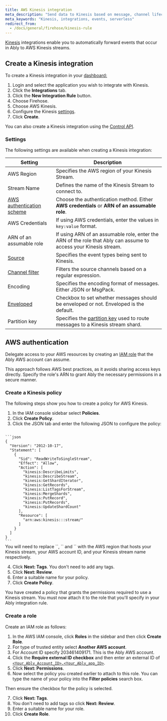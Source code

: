 ```yaml
---
title: AWS Kinesis integration
meta_description: "Send data to Kinesis based on message, channel lifecycle, channel occupancy, and presence events."
meta_keywords: "Kinesis, integrations, events, serverless"
redirect_from:
  - /docs/general/firehose/kinesis-rule
---
```


[Kinesis](https://aws.amazon.com/kinesis/) integrations enable you to automatically forward events that occur in Ably to AWS Kinesis streams.

## Create a Kinesis integration <a id="create"/>

To create a Kinesis integration in your [dashboard:](https://ably.com/dashboard/any)

1. Login and select the application you wish to integrate with Kinesis.
2. Click the **Integrations** tab.
3. Click the **New Integration Rule** button.
4. Choose Firehose.
5. Choose AWS Kinesis.
6. Configure the Kinesis [settings](#settings).
7. Click **Create**.

You can also create a Kinesis integration using the [Control API](/docs/platform/account/control-api).

### Settings <a id="settings"/>

The following settings are available when creating a Kinesis integration:

| Setting | Description |
| ------- | ----------- |
| AWS Region  | Specifies the AWS region of your Kinesis Stream. |
| Stream Name | Defines the name of the Kinesis Stream to connect to. |
| [AWS authentication scheme](#auth) | Choose the authentication method. Either **AWS credentials** or **ARN of an assumable role**. |
| AWS Credentials | If using AWS credentials, enter the values in `key:value` format. |
| ARN of an assumable role | If using ARN of an assumable role, enter the ARN of the role that Ably can assume to access your Kinesis stream. |
| [Source](/docs/integrations/streaming#sources) | Specifies the event types being sent to Kinesis. |
| [Channel filter](/docs/integrations/streaming#filter) | Filters the source channels based on a regular expression. |
| Encoding | Specifies the encoding format of messages. Either JSON or MsgPack. |
| [Enveloped](/docs/integrations/streaming#enveloped) | Checkbox to set whether messages should be enveloped or not. Enveloped is the default. |
| Partition key | Specifies the [partition key](/messages#routing) used to route messages to a Kinesis stream shard. |

## AWS authentication <a id="auth"/>

Delegate access to your AWS resources by creating an [IAM role](https://docs.aws.amazon.com/IAM/latest/UserGuide/id_roles.html) that the Ably AWS account can assume.

This approach follows AWS best practices, as it avoids sharing access keys directly. Specify the role's ARN to grant Ably the necessary permissions in a secure manner.

### Create a Kinesis policy <a id="kinesis"/>

The following steps show you how to create a policy for AWS Kinesis.

1. In the IAM console sidebar select **Policies**.
2. Click **Create Policy**.
3. Click the JSON tab and enter the following JSON to configure the policy:

<Code>
```json
{
  "Version": "2012-10-17",
  "Statement": [
    {
      "Sid": "ReadWriteToSingleStream",
      "Effect": "Allow",
      "Action": [
        "kinesis:DescribeLimits",
        "kinesis:DescribeStream",
        "kinesis:GetShardIterator",
        "kinesis:GetRecords",
        "kinesis:ListTagsForStream",
        "kinesis:MergeShards",
        "kinesis:PutRecord",
        "kinesis:PutRecords",
        "kinesis:UpdateShardCount"
      ],
      "Resource": [
        "arn:aws:kinesis:<YOUR_AWS_REGION>:<YOUR_AWS_ACCOUNT>:stream/<YOUR_STREAM_NAME>"
      ]
    }
  ]
}
```
</Code>

<Aside data-type='note'>
You will need to replace `<YOUR_AWS_REGION>`, `<YOUR_AWS_ACCOUNT>` and `<YOUR_STREAM_NAME>` with the AWS region that hosts your Kinesis stream, your AWS account ID, and your Kinesis stream name respectively.
</Aside>

4. Click **Next: Tags**. You don't need to add any tags.
5. Click **Next: Review**.
6. Enter a suitable name for your policy.
7. Click **Create Policy**.

You have created a policy that grants the permissions required to use a Kinesis stream. You must now attach it to the role that you'll specify in your Ably integration rule.

### Create a role <a id="role"/>

Create an IAM role as follows:

1. In the AWS IAM console, click **Roles** in the sidebar and then click **Create Role**.
2. For type of trusted entity select **Another AWS account**.
3. For Account ID specify 203461409171. This is the Ably AWS account.
4. Click the **Require external ID checkbox** and then enter an external ID of [`<Your_Ably_Account_ID>.<Your_Ably_app_ID>`](/docs/platform/account/control-api#ids).
5. Click **Next: Permissions**.
6. Now select the policy you created earlier to attach to this role. You can type the name of your policy into the **Filter policies** search box.

Then ensure the checkbox for the policy is selected.

7. Click **Next: Tags**.
8. You don't need to add tags so click **Next: Review**.
9. Enter a suitable name for your role.
10. Click **Create Role**.
